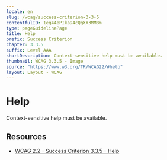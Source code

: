 ```yaml
---
locale: en
slug: /wcag/success-criterion-3-3-5
contentfulID: 1eg44ePIka94cQgXX3MM8m
type: pageGuidelinePage
title: Help
prefix: Success Criterion
chapter: 3.3.5
suffix: Level AAA
shortDescription: Context-sensitive help must be available.
thumbnail: WCAG 3.3.5 - Image
source: "https://www.w3.org/TR/WCAG22/#help"
layout: Layout - WCAG
---
```


# Help

Context-sensitive help must be available.

## Resources

- [WCAG 2.2 - Success Criterion 3.3.5 - Help](https://www.w3.org/TR/WCAG22/#help)